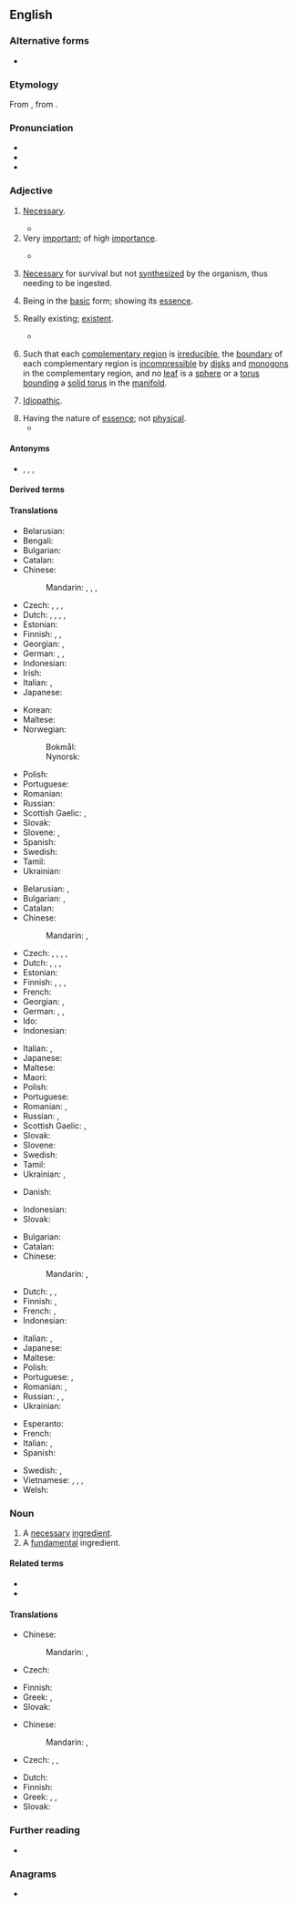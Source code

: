 ==English==

===Alternative forms===
* {{alter|en|essentiall||obsolete}}

===Etymology===
{{root|en|ine-pro|*h₁es-}}
From {{bor|en|LL.|essentiālis}}, from {{der|en|la|essentia||being, essence}}.

===Pronunciation===
* {{IPA|en|/ɪˈsɛn.ʃəl/|[əˈsɛn.tʃəl]}}
* {{audio|en|en-us-essential.ogg|Audio (US)}}
* {{hyphenation|en|es|sen|tial}}

===Adjective===
{{en-adj}}

# [[necessary|Necessary]].
#: {{syn|en|indispensable|Thesaurus:requisite}}
#: {{ant|en|accidental|accessorial|incidental|unnecessary|unneeded}}
#* {{quote-journal|1=en|year=2018|author=Clarence Green|author2=James Lambert|title=Advancing disciplinary literacy through English for academic purposes: Discipline-specific wordlists, collocations and word families for eight secondary subjects|journal=Journal of English for Academic Purposes|volume=35|doi=https://doi.org/10.1016/j.jeap.2018.07.004|page=105|text=Thus, research-based resources with the potential to assist teachers prepare secondary students for tertiary education are '''essential'''.}}
# Very [[important]]; of high [[importance]].
#: {{syn|en|crucial|Thesaurus:important}}
#: {{ant|en|unimportant|Thesaurus:insignificant}}
#* {{quote-journal|en|date=2013-05-17|author=George Monbiot| authorlink=George Monbiot| title=Money just makes the rich suffer| volume=188| issue=23| page=19| magazine={{w|The Guardian Weekly}}| url=http://www.guardian.co.uk/commentisfree/2013/may/06/politics-envy-keenest-rich| passage=In order to grant the rich these pleasures, the social contract is reconfigured. The welfare state is dismantled. '''Essential''' public services are cut so that the rich may pay less tax.&nbsp;[&hellip;]}}
# {{lb|en|biology}} [[necessary|Necessary]] for survival but not [[synthesize]]d by the organism, thus needing to be ingested.
# Being in the [[basic]] form; showing its [[essence]].
#: {{syn|en|Thesaurus:intrinsic|Thesaurus:bare-bones}}
#: {{ant|en|adscititious|Thesaurus:extrinsic}}
#: {{ux|en|Don’t mind him being grumpy. That’s the '''essential''' Fred.}}
# Really existing; [[existent]].
#: {{syn|en|Thesaurus:existent}}
#: {{ant|en|Thesaurus:inexistent}}
#* {{RQ:Webster Malfi|scene=ii|page=51|passage=Or is it true, that thou art but a bare name, / And no '''eſſential''' thing?}}
# {{lb|en|geometry}} Such that each [[complementary region]] is [[irreducible]], the [[boundary]] of each complementary region is [[incompressible]] by [[disk]]s and [[monogon]]s in the complementary region, and no [[leaf]] is a [[sphere]] or a [[torus]] [[bound]]ing a [[solid torus]] in the [[manifold]].
#: {{rfex|en|difference between 1 and 2}}
# {{lb|en|medicine}} [[idiopathic|Idiopathic]].
# Having the nature of [[essence]]; not [[physical]].
#* {{RQ:Doyle Land of Mist|chapter=8|passage=It is usually allowed that there is the natural body, as St. [[w:Paul the Apostle|Paul]] called it, which is dissolved at death, and the etheric or spiritual body which survives and functions upon an etheric plane. Those are the '''essential''' things. But we may really have as many coats as an onion and there may be a mental body which may shed itself at any spot where great mental or emotional strain has been experienced.}}

====Antonyms====
* {{l|en|inessential}}, {{l|en|unessential}}, {{l|en|non-essential}}, {{l|en|nonessential}}

====Derived terms====
{{col3|en
|essential amino acid
|essential fatty acid
|essential nutrient
|essential oil
|essentially
|essentialness
|quintessential
|semiessential
|superessential
}}

====Translations====
{{trans-top|necessary}}
* Belarusian: {{t+|be|неабхо́дны}}
* Bengali: {{t|bn|ফরজ|tr=fôrôz}}
* Bulgarian: {{t+|bg|необходи́м}}
* Catalan: {{t+|ca|essencial}}
* Chinese:
*: Mandarin: {{t+|cmn|必要|tr=bìyào|sc=Hani}}, {{t|cmn|不可缺|tr=bùkě quē de|alt=不可缺的|sc=Hani}}, {{t+|cmn|必備|sc=Hani}}, {{t+|cmn|必备|tr=bìbèi|sc=Hani}}
* Czech: {{t|cs|nepostradatelný|m}}, {{t|cs|esenciální}}, {{t+|cs|nezbytný|m}}, {{t+|cs|nevyhnutelný|m}}
* Dutch: {{t+|nl|essentieel}}, {{t+|nl|onontbeerlijk}}, {{t+|nl|wezenlijk}}, {{t+|nl|noodzakelijk}}, {{t+|nl|nodig}}
* Estonian: {{t|et|vajalik}}
* Finnish: {{t+|fi|olennainen}}, {{t+|fi|tärkeä}}, {{t+|fi|tarpeellinen}}
* Georgian: {{t|ka|აუცილებელი|sc=Geor}}, {{t+|ka|არსებითი|sc=Geor}}
* German: {{t+|de|essenziell}}, {{t+|de|notwendig}}, {{t+|de|unverzichtbar}}
* Indonesian: {{t+|id|esensial}}
* Irish: {{t|ga|riachtanach}}
* Italian: {{t+|it|necessario}}, {{t+|it|indispensabile}}
* Japanese: {{t+|ja|不可欠|tr=ふかけつな, fukaketsu na|alt=不可欠な}}
{{trans-mid}}
* Korean: {{t|ko|필수적인}}
* Maltese: {{t|mt|essenzjali}}
* Norwegian:
*: Bokmål: {{t|nb|essensiell}}
*: Nynorsk: {{t|nn|essensiell}}
* Polish: {{t+|pl|niezbędny|m}}
* Portuguese: {{t+|pt|essencial}}
* Romanian: {{t+|ro|necesar|m|n}}
* Russian: {{t+|ru|необходи́мый}}
* Scottish Gaelic: {{t|gd|deatamach}}, {{t|gd|riatanach}}
* Slovak: {{t|sk|nutný}}
* Slovene: {{t|sl|bistven}}, {{t|sl|nujen}}
* Spanish: {{t+|es|esencial}}
* Swedish: {{t+|sv|nödvändig}}
* Tamil: {{t|ta|அவசியமான}}
* Ukrainian: {{t|uk|необхі́дний}}
{{trans-bottom}}

{{trans-top|of high importance}}
* Belarusian: {{t|be|ва́жны}}, {{t|be|істо́тны}}
* Bulgarian: {{t+|bg|ва́жен}}, {{t+|bg|съще́ствен}}
* Catalan: {{t+|ca|essencial}}
* Chinese:
*: Mandarin: {{t+|cmn|要素|tr=yàosù|sc=Hani}}, {{t+|cmn|切要|tr=qièyào|sc=Hani}}
* Czech: {{t+|cs|zásadní}}, {{t|cs|esenciální}}, {{t|cs|nejpodstatnější}}, {{t+|cs|nejdůležitější}}, {{t+|cs|hlavní}}
* Dutch: {{t+|nl|essentieel}}, {{t+|nl|onontbeerlijk}}, {{t+|nl|wezenlijk}}, {{t+|nl|belangrijk}}
* Estonian: {{t+|et|oluline}}
* Finnish: {{t+|fi|olennainen}}, {{t+|fi|välttämätön}}, {{t|fi|elintärkeä}}, {{t+|fi|oleellinen}}
* French: {{t+|fr|indispensable}}
* Georgian: {{t|ka|აუცილებელი}}, {{t+|ka|არსებითი}}
* German: {{t+|de|wesentlich}}, {{t+|de|unentbehrlich}}, {{t+|de|unverzichtbar}}
* Ido: {{t+|io|esencala}}
* Indonesian: {{t+|id|esensial}}
{{trans-mid}}
* Italian: {{t+|it|essenziale}}, {{t+|it|fondamentale}}
* Japanese: {{t+|ja|肝要|tr=かんよう, kan'yō|sc=Jpan}}
* Maltese: {{t|mt|essenzjali}}
* Maori: {{t|mi|waiwai}}
* Polish: {{t+|pl|zasadniczy|m}}
* Portuguese: {{t+|pt|essencial}}
* Romanian: {{t+|ro|esențial}}, {{t+|ro|important}}
* Russian: {{t+|ru|ва́жный}}, {{t+|ru|суще́ственный}}
* Scottish Gaelic: {{t|gd|deatamach}}, {{t|gd|riatanach}}
* Slovak: {{t|sk|kľúčový}}
* Slovene: {{t|sl|bistven}}
* Swedish: {{t+|sv|essentiell}}
* Tamil: {{t|ta|இன்றியமையாத}}
* Ukrainian: {{t+|uk|важли́вий}}, {{t|uk|істо́тний}}
{{trans-bottom}}

{{trans-top|needing to be ingested}}
* Danish: {{t|da|essentiel}}
{{trans-mid}}
* Indonesian: {{t+|id|esensial}}
* Slovak: {{t|sk|esenciálny}}
{{trans-bottom}}

{{trans-top|in basic form}}
* Bulgarian: {{t+|bg|осно́вен}}
* Catalan: {{t+|ca|essencial}}
* Chinese:
*: Mandarin: {{t+|cmn|精華|alt=精華的|sc=Hani}}, {{t+|cmn|精华|tr=jīnghuá de|alt=精华的|sc=Hani}}
* Dutch: {{t+|nl|essentieel}}, {{t+|nl|wezenlijk}}, {{t+|nl|echt}}
* Finnish: {{t+|fi|perusluonteinen}}, {{t+|fi|normaali}}
* French: {{t+|fr|essentiel}}, {{t+|fr|fondamental}}
* Indonesian: {{t+|id|esensial}}
{{trans-mid}}
* Italian: {{t+|it|essenziale}}, {{t+|it|sobrio}}
* Japanese: {{t+|ja|肝心|tr=かんじんな, kanjin na|alt=肝心な|sc=Jpan}}
* Maltese: {{t|mt|essenzjali}}
* Polish: {{t+|pl|podstawowy}}
* Portuguese: {{t+|pt|essencial}}, {{t+|pt|fundamental}}
* Romanian: {{t|ro|de bază}}, {{t+|ro|fundamental}}
* Russian: {{t+|ru|основно́й}}, {{t+|ru|ба́зовый}}, {{t+|ru|фундамента́льный}}
* Ukrainian: {{t|uk|основни́й}}
{{trans-bottom}}

{{checktrans-top}}
* Esperanto: {{t-check|eo|esenca}}
* French: {{t+check|fr|essentiel}}
* Italian: {{qualifier|1,2,3}} {{t+check|it|essenziale}}, {{qualifier|1,2}} {{t+check|it|indispensabile}}
* Spanish: {{t+check|es|esencial}}
{{trans-mid}}
* Swedish: {{t+check|sv|oumbärlig}}, {{t+check|sv|väsentlig}}
* Vietnamese: {{t+check|vi|bản chất}}, {{qualifier|1}} {{t+check|vi|cần thiết}}, {{t+check|vi|cốt yếu}}, {{t+check|vi|chủ yếu}}
* Welsh: {{t+check|cy|canolog}}
{{trans-bottom}}

===Noun===
{{en-noun}}

# A [[necessary]] [[ingredient]].
# A [[fundamental]] ingredient.
#: {{rfex|en}}

====Related terms====
* {{l|en|essentials}}
* {{l|en|essence}}

====Translations====
{{trans-top|necessary ingredient}}
* Chinese:
*: Mandarin: {{t|cmn|[[必要]]的|sc=Hani}}, {{t|cmn|[[必要]]的|tr=bìyào de|sc=Hani}}
* Czech: {{t|cs|nezbytnost|f}}
{{trans-mid}}
* Finnish: {{t|fi|[[tarpeellinen]] [[ainesosa]]}}
* Greek: {{t+|el|ουσιαστικός|m}}, {{t+|el|ουσιώδης|m}}
* Slovak: {{t|sk|esencia}}
{{trans-bottom}}

{{trans-top|fundamental ingredient}}
* Chinese:
*: Mandarin: {{t|cmn|[[基本]]的|sc=Hani}}, {{t|cmn|[[基本]]的|tr=jīběn de|sc=Hani}}
* Czech: {{t+|cs|podstata|f}}, {{t+|cs|jádro|n}}, {{t|cs|esence|f}}
{{trans-mid}}
* Dutch: {{t+|nl|essentieel|n|alt=essentiële}}
* Finnish: {{t|fi|[[olennainen]] [[ainesosa]]}}
* Greek: {{t+|el|ουσιαστικός|m}}, {{t+|el|ουσιώδης|m}}, {{t+|el|στοιχειώδης|m}}
* Slovak: {{t|sk|esencia}}
{{trans-bottom}}

===Further reading===
* {{pedia}}

===Anagrams===
* {{anagrams|en|a=aeeilnsst|siletanes}}